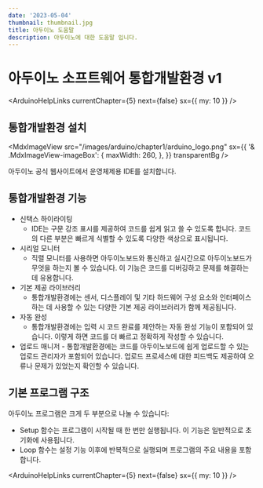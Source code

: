 ```yaml
---
date: '2023-05-04'
thumbnail: thumbnail.jpg
title: 아두이노 도움말
description: 아두이노에 대한 도움말 입니다.
---
```


# 아두이노 소프트웨어 통합개발환경 v1

<ArduinoHelpLinks currentChapter={5} next={false} sx={{ my: 10 }} />

## 통합개발환경 설치

<MdxImageView
    src="/images/arduino/chapter1/arduino_logo.png"
    sx={{
        '& .MdxImageView-imageBox': {
            maxWidth: 260,
        },
    }}
    transparentBg
/>

아두이노 공식 웹사이트에서 운영체제용 IDE를 설치합니다.

## 통합개발환경 기능

-   신택스 하이라이팅
    -   IDE는 구문 강조 표시를 제공하여 코드를 쉽게 읽고 쓸 수 있도록 합니다. 코드의 다른 부분은 빠르게 식별할 수 있도록 다양한 색상으로 표시됩니다.
-   시리얼 모니터
    -   직렬 모니터를 사용하면 아두이노보드와 통신하고 실시간으로 아두이노보드가 무엇을 하는지 볼 수 있습니다. 이 기능은 코드를 디버깅하고 문제를 해결하는 데 유용합니다.
-   기본 제공 라이브러리
    -   통합개발환경에는 센서, 디스플레이 및 기타 하드웨어 구성 요소와 인터페이스하는 데 사용할 수 있는 다양한 기본 제공 라이브러리가 함께 제공됩니다.
-   자동 완성
    -   통합개발환경에는 입력 시 코드 완료를 제안하는 자동 완성 기능이 포함되어 있습니다. 이렇게 하면 코드를 더 빠르고 정확하게 작성할 수 있습니다.
-   업로드 매니저 - 통합개발환경에는 코드를 아두이노보드에 쉽게 업로드할 수 있는 업로드 관리자가 포함되어 있습니다. 업로드 프로세스에 대한 피드백도 제공하여 오류나 문제가 있었는지 확인할 수 있습니다.

## 기본 프로그램 구조

아두이노 프로그램은 크게 두 부분으로 나눌 수 있습니다:

-   Setup 함수는 프로그램이 시작될 때 한 번만 실행됩니다. 이 기능은 일반적으로 초기화에 사용됩니다.
-   Loop 함수는 설정 기능 이후에 반복적으로 실행되며 프로그램의 주요 내용을 포함합니다.

<ArduinoHelpLinks currentChapter={5} next={false} sx={{ my: 10 }} />
